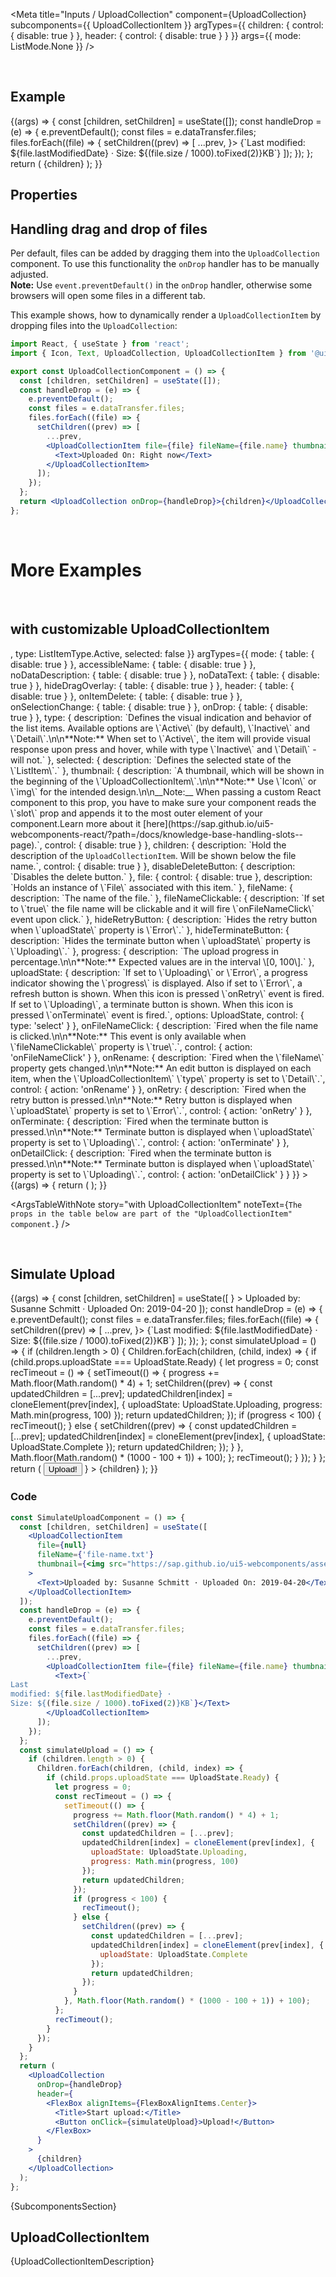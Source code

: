 
<Meta
  title="Inputs / UploadCollection"
  component={UploadCollection}
  subcomponents={{ UploadCollectionItem }}
  argTypes={{
    children: { control: { disable: true } },
    header: { control: { disable: true } }
  }}
  args={{
    mode: ListMode.None
  }}
/>

<DocsHeader since="0.9.0" />

<br />

## Example

<Canvas>
  <Story name="Default">
    {(args) => {
      const [children, setChildren] = useState([]);
      const handleDrop = (e) => {
        e.preventDefault();
        const files = e.dataTransfer.files;
        files.forEach((file) => {
          setChildren((prev) => [
            ...prev,
            <UploadCollectionItem file={file} fileName={file.name} thumbnail={<Icon name="document" />}>
              <Text>{`Last modified: ${file.lastModifiedDate} · Size: ${(file.size / 1000).toFixed(2)}KB`}</Text>
            </UploadCollectionItem>
          ]);
        });
      };
      return (
        <UploadCollection {...args} onDrop={handleDrop}>
          {children}
        </UploadCollection>
      );
    }}
  </Story>
</Canvas>

## Properties

<ArgsTableWithNote story="Default" />

## Handling drag and drop of files

Per default, files can be added by dragging them into the `UploadCollection` component.
To use this functionality the `onDrop` handler has to be manually adjusted.<br/>
**Note:** Use `event.preventDefault()` in the `onDrop` handler, otherwise some browsers will open some files in a different tab.

This example shows, how to dynamically render a `UploadCollectionItem` by dropping files into the `UploadCollection`:

```jsx
import React, { useState } from 'react';
import { Icon, Text, UploadCollection, UploadCollectionItem } from '@ui5/webcomponents-react';

export const UploadCollectionComponent = () => {
  const [children, setChildren] = useState([]);
  const handleDrop = (e) => {
    e.preventDefault();
    const files = e.dataTransfer.files;
    files.forEach((file) => {
      setChildren((prev) => [
        ...prev,
        <UploadCollectionItem file={file} fileName={file.name} thumbnail={<Icon name="document" />}>
          <Text>Uploaded On: Right now</Text>
        </UploadCollectionItem>
      ]);
    });
  };
  return <UploadCollection onDrop={handleDrop}>{children}</UploadCollection>;
};
```

<br />

# More Examples

<br />

## with customizable UploadCollectionItem

<Canvas>
  <Story
    name="with UploadCollectionItem"
    args={{
      fileName: 'file-name.txt',
      file: null,
      fileNameClickable: false,
      disableDeleteButton: false,
      hideRetryButton: false,
      hideTerminateButton: false,
      progress: 0,
      uploadState: UploadState.Ready,
      children: 'UploadCollectionItem',
      thumbnail: <Icon name="document" />,
      type: ListItemType.Active,
      selected: false
    }}
    argTypes={{
      mode: { table: { disable: true } },
      accessibleName: { table: { disable: true } },
      noDataDescription: { table: { disable: true } },
      noDataText: { table: { disable: true } },
      hideDragOverlay: { table: { disable: true } },
      header: { table: { disable: true } },
      onItemDelete: { table: { disable: true } },
      onSelectionChange: { table: { disable: true } },
      onDrop: { table: { disable: true } },
      type: {
        description: `Defines the visual indication and behavior of the list items. Available options are \`Active\` (by default), \`Inactive\` and \`Detail\`.\n\n**Note:** When set to \`Active\`, the item will provide visual response upon press and hover, while with type \`Inactive\` and \`Detail\` - will not.`
      },
      selected: { description: `Defines the selected state of the \`ListItem\`.` },
      thumbnail: {
        description: `A thumbnail, which will be shown in the beginning of the \`UploadCollectionItem\`.\n\n**Note:** Use \`Icon\` or \`img\` for the intended design.\n\n__Note:__ When passing a custom React component to this prop, you have to make sure your component reads the \`slot\` prop and appends it to the most outer element of your component.Learn more about it [here](https://sap.github.io/ui5-webcomponents-react/?path=/docs/knowledge-base-handling-slots--page).`,
        control: { disable: true }
      },
      children: {
        description: `Hold the description of the <code>UploadCollectionItem</code>. Will be shown below the file name.`,
        control: { disable: true }
      },
      disableDeleteButton: { description: `Disables the delete button.` },
      file: { control: { disable: true }, description: `Holds an instance of \`File\` associated with this item.` },
      fileName: { description: `The name of the file.` },
      fileNameClickable: {
        description: `If set to \`true\` the file name will be clickable and it will fire \`onFileNameClick\` event upon click.`
      },
      hideRetryButton: { description: `Hides the retry button when \`uploadState\` property is \`Error\`.` },
      hideTerminateButton: {
        description: `Hides the terminate button when \`uploadState\` property is \`Uploading\`.`
      },
      progress: {
        description: `The upload progress in percentage.\n\n**Note:** Expected values are in the interval \[0, 100\].`
      },
      uploadState: {
        description: `If set to \`Uploading\` or \`Error\`, a progress indicator showing the \`progress\` is displayed. Also if set to \`Error\`, a refresh button is shown. When this icon is pressed \`onRetry\` event is fired. If set to \`Uploading\`, a terminate button is shown. When this icon is pressed \`onTerminate\` event is fired.`,
        options: UploadState,
        control: {
          type: 'select'
        }
      },
      onFileNameClick: {
        description: `Fired when the file name is clicked.\n\n**Note:** This event is only available when \`fileNameClickable\` property is \`true\`.`,
        control: { action: 'onFileNameClick' }
      },
      onRename: {
        description: `Fired when the \`fileName\` property gets changed.\n\n**Note:** An edit button is displayed on each item, when the \`UploadCollectionItem\` \`type\` property is set to \`Detail\`.`,
        control: { action: 'onRename' }
      },
      onRetry: {
        description: `Fired when the retry button is pressed.\n\n**Note:** Retry button is displayed when \`uploadState\` property is set to \`Error\`.`,
        control: { action: 'onRetry' }
      },
      onTerminate: {
        description: `Fired when the terminate button is pressed.\n\n**Note:** Terminate button is displayed when \`uploadState\` property is set to \`Uploading\`.`,
        control: { action: 'onTerminate' }
      },
      onDetailClick: {
        description: `Fired when the terminate button is pressed.\n\n**Note:** Terminate button is displayed when \`uploadState\` property is set to \`Uploading\`.`,
        control: { action: 'onDetailClick' }
      }
    }}
  >
    {(args) => {
      return (
        <UploadCollection>
          <UploadCollectionItem {...args} />
        </UploadCollection>
      );
    }}
  </Story>
</Canvas>

<ArgsTableWithNote
  story="with UploadCollectionItem"
  noteText={`The props in the table below are part of the "UploadCollectionItem" component.`}
/>

<br />

## Simulate Upload

<Canvas>
  <Story name="Simulated Upload">
    {(args) => {
      const [children, setChildren] = useState([
        <UploadCollectionItem
          file={null}
          fileName={'file-name.txt'}
          thumbnail={<img src="https://sap.github.io/ui5-webcomponents/assets/images/logo.png" />}
        >
          <Text>Uploaded by: Susanne Schmitt · Uploaded On: 2019-04-20</Text>
        </UploadCollectionItem>
      ]);
      const handleDrop = (e) => {
        e.preventDefault();
        const files = e.dataTransfer.files;
        files.forEach((file) => {
          setChildren((prev) => [
            ...prev,
            <UploadCollectionItem file={file} fileName={file.name} thumbnail={<Icon name="document" />}>
              <Text>{`Last modified: ${file.lastModifiedDate} · Size: ${(file.size / 1000).toFixed(2)}KB`}</Text>
            </UploadCollectionItem>
          ]);
        });
      };
      const simulateUpload = () => {
        if (children.length > 0) {
          Children.forEach(children, (child, index) => {
            if (child.props.uploadState === UploadState.Ready) {
              let progress = 0;
              const recTimeout = () => {
                setTimeout(() => {
                  progress += Math.floor(Math.random() * 4) + 1;
                  setChildren((prev) => {
                    const updatedChildren = [...prev];
                    updatedChildren[index] = cloneElement(prev[index], {
                      uploadState: UploadState.Uploading,
                      progress: Math.min(progress, 100)
                    });
                    return updatedChildren;
                  });
                  if (progress < 100) {
                    recTimeout();
                  } else {
                    setChildren((prev) => {
                      const updatedChildren = [...prev];
                      updatedChildren[index] = cloneElement(prev[index], {
                        uploadState: UploadState.Complete
                      });
                      return updatedChildren;
                    });
                  }
                }, Math.floor(Math.random() * (1000 - 100 + 1)) + 100);
              };
              recTimeout();
            }
          });
        }
      };
      return (
        <UploadCollection
          onDrop={handleDrop}
          header={
            <FlexBox alignItems={FlexBoxAlignItems.Center}>
              <Title>Start upload:</Title>
              <Button onClick={simulateUpload}>Upload!</Button>
            </FlexBox>
          }
        >
          {children}
        </UploadCollection>
      );
    }}
  </Story>
</Canvas>

### Code

```jsx
const SimulateUploadComponent = () => {
  const [children, setChildren] = useState([
    <UploadCollectionItem
      file={null}
      fileName={'file-name.txt'}
      thumbnail={<img src="https://sap.github.io/ui5-webcomponents/assets/images/logo.png" />}
    >
      <Text>Uploaded by: Susanne Schmitt · Uploaded On: 2019-04-20</Text>
    </UploadCollectionItem>
  ]);
  const handleDrop = (e) => {
    e.preventDefault();
    const files = e.dataTransfer.files;
    files.forEach((file) => {
      setChildren((prev) => [
        ...prev,
        <UploadCollectionItem file={file} fileName={file.name} thumbnail={<Icon name="document" />}>
          <Text>{`
Last
modified: ${file.lastModifiedDate} ·
Size: ${(file.size / 1000).toFixed(2)}KB`}</Text>
        </UploadCollectionItem>
      ]);
    });
  };
  const simulateUpload = () => {
    if (children.length > 0) {
      Children.forEach(children, (child, index) => {
        if (child.props.uploadState === UploadState.Ready) {
          let progress = 0;
          const recTimeout = () => {
            setTimeout(() => {
              progress += Math.floor(Math.random() * 4) + 1;
              setChildren((prev) => {
                const updatedChildren = [...prev];
                updatedChildren[index] = cloneElement(prev[index], {
                  uploadState: UploadState.Uploading,
                  progress: Math.min(progress, 100)
                });
                return updatedChildren;
              });
              if (progress < 100) {
                recTimeout();
              } else {
                setChildren((prev) => {
                  const updatedChildren = [...prev];
                  updatedChildren[index] = cloneElement(prev[index], {
                    uploadState: UploadState.Complete
                  });
                  return updatedChildren;
                });
              }
            }, Math.floor(Math.random() * (1000 - 100 + 1)) + 100);
          };
          recTimeout();
        }
      });
    }
  };
  return (
    <UploadCollection
      onDrop={handleDrop}
      header={
        <FlexBox alignItems={FlexBoxAlignItems.Center}>
          <Title>Start upload:</Title>
          <Button onClick={simulateUpload}>Upload!</Button>
        </FlexBox>
      }
    >
      {children}
    </UploadCollection>
  );
};
```

<Markdown>{SubcomponentsSection}</Markdown>

## UploadCollectionItem

<Markdown>{UploadCollectionItemDescription}</Markdown>

<Footer />
